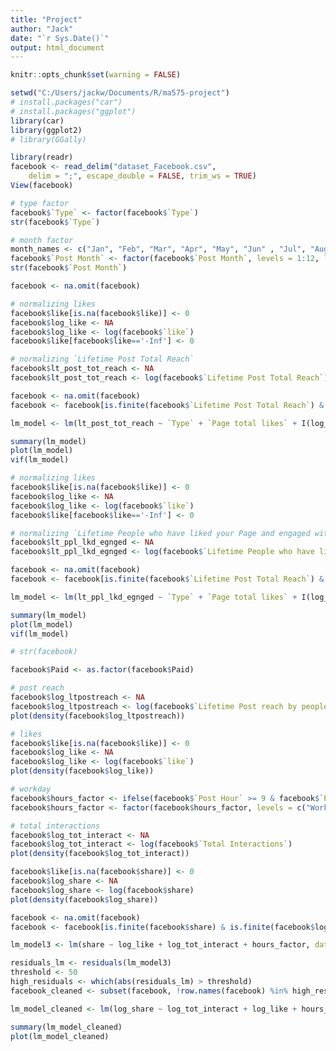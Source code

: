```yaml
---
title: "Project"
author: "Jack"
date: "`r Sys.Date()`"
output: html_document
---
```


```r
knitr::opts_chunk$set(warning = FALSE)
```

```r
setwd("C:/Users/jackw/Documents/R/ma575-project")
# install.packages("car")
# install.packages("ggplot")
library(car)
library(ggplot2)
# library(GGally)
```


```r
library(readr)
facebook <- read_delim("dataset_Facebook.csv", 
    delim = ";", escape_double = FALSE, trim_ws = TRUE)
View(facebook)
```

```r
# type factor 
facebook$`Type` <- factor(facebook$`Type`)
str(facebook$`Type`)

# month factor
month_names <- c("Jan", "Feb", "Mar", "Apr", "May", "Jun" , "Jul", "Aug", "Sep", "Oct", "Nov", "Dec")
facebook$`Post Month` <- factor(facebook$`Post Month`, levels = 1:12, labels = month_names)
str(facebook$`Post Month`)

facebook <- na.omit(facebook)
```


```r
# normalizing likes
facebook$like[is.na(facebook$like)] <- 0
facebook$log_like <- NA
facebook$log_like <- log(facebook$`like`)
facebook$like[facebook$like=='-Inf'] <- 0

# normalizing `Lifetime Post Total Reach`
facebook$lt_post_tot_reach <- NA
facebook$lt_post_tot_reach <- log(facebook$`Lifetime Post Total Reach`)

facebook <- na.omit(facebook)
facebook <- facebook[is.finite(facebook$`Lifetime Post Total Reach`) & is.finite(facebook$log_like) & is.finite(facebook$`Page total likes`), ]

lm_model <- lm(lt_post_tot_reach ~ `Type` + `Page total likes` + I(log_like^2), data = facebook)

summary(lm_model)
plot(lm_model)
vif(lm_model)
```

```r
# normalizing likes
facebook$like[is.na(facebook$like)] <- 0
facebook$log_like <- NA
facebook$log_like <- log(facebook$`like`)
facebook$like[facebook$like=='-Inf'] <- 0

# normalizing `Lifetime People who have liked your Page and engaged with your post`
facebook$lt_ppl_lkd_egnged <- NA
facebook$lt_ppl_lkd_egnged <- log(facebook$`Lifetime People who have liked your Page and engaged with your post`)

facebook <- na.omit(facebook)
facebook <- facebook[is.finite(facebook$`Lifetime Post Total Reach`) & is.finite(facebook$log_like) & is.finite(facebook$`Page total likes`), ]

lm_model <- lm(lt_ppl_lkd_egnged ~ `Type` + `Page total likes` + I(log_like^2), data = facebook)

summary(lm_model)
plot(lm_model)
vif(lm_model)
```


```r
# str(facebook)

facebook$Paid <- as.factor(facebook$Paid)

# post reach
facebook$log_ltpostreach <- NA
facebook$log_ltpostreach <- log(facebook$`Lifetime Post reach by people who like your Page`)
plot(density(facebook$log_ltpostreach))

# likes
facebook$like[is.na(facebook$like)] <- 0
facebook$log_like <- NA
facebook$log_like <- log(facebook$`like`)
plot(density(facebook$log_like))

# workday
facebook$hours_factor <- ifelse(facebook$`Post Hour` >= 9 & facebook$`Post Hour` < 17, "Work", "Non-Work")
facebook$hours_factor <- factor(facebook$hours_factor, levels = c("Work", "Non-Work"))

# total interactions
facebook$log_tot_interact <- NA
facebook$log_tot_interact <- log(facebook$`Total Interactions`)
plot(density(facebook$log_tot_interact))

facebook$like[is.na(facebook$share)] <- 0
facebook$log_share <- NA
facebook$log_share <- log(facebook$share)
plot(density(facebook$log_share))

facebook <- na.omit(facebook)
facebook <- facebook[is.finite(facebook$share) & is.finite(facebook$log_ltpostreach) & is.finite(facebook$log_like), ]

lm_model3 <- lm(share ~ log_like + log_tot_interact + hours_factor, data = facebook)

residuals_lm <- residuals(lm_model3)
threshold <- 50 
high_residuals <- which(abs(residuals_lm) > threshold)
facebook_cleaned <- subset(facebook, !row.names(facebook) %in% high_residuals)

lm_model_cleaned <- lm(log_share ~ log_tot_interact + log_like + hours_factor + I(log_like^2) + I(log_tot_interact^2), data = facebook_cleaned)

summary(lm_model_cleaned)
plot(lm_model_cleaned)
```